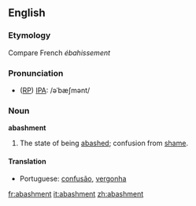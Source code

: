 ==English==

===Etymology===
Compare French ''ébahissement''

===Pronunciation===
* ([[RP]]) [[IPA]]: /əˈbæʃmənt/

===Noun===
'''abashment'''
#The state of being [[abashed]]; confusion from [[shame]].

====Translation====
{{top}}
* Portuguese: [[confusão]], [[vergonha]]
{{mid}}
{{bottom}}

[[fr:abashment]]
[[it:abashment]]
[[zh:abashment]]